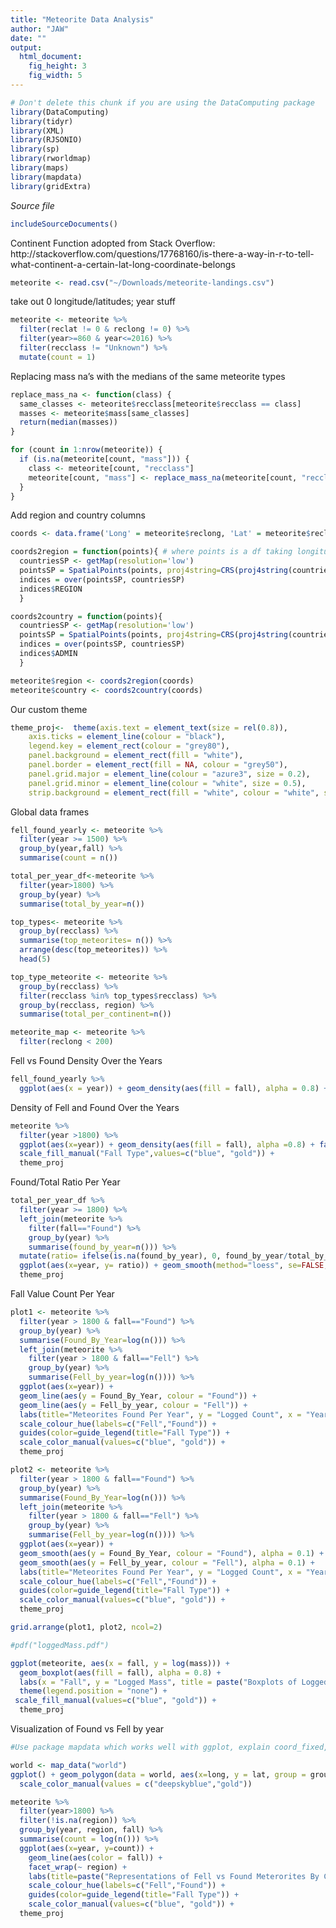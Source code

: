 ```yaml
---
title: "Meteorite Data Analysis"
author: "JAW"
date: ""
output: 
  html_document:
    fig_height: 3
    fig_width: 5
---
```

<!-- Don't edit in between this line and the one below -->
```r
# Don't delete this chunk if you are using the DataComputing package
library(DataComputing)
library(tidyr)
library(XML)
library(RJSONIO)
library(sp)
library(rworldmap)
library(maps)
library(mapdata)
library(gridExtra)
```

*Source file* 
```r
includeSourceDocuments()
```

Continent Function adopted from Stack Overflow: http://stackoverflow.com/questions/17768160/is-there-a-way-in-r-to-tell-what-continent-a-certain-lat-long-coordinate-belongs


```r
meteorite <- read.csv("~/Downloads/meteorite-landings.csv")
```

take out 0 longitude/latitudes; year stuff
```r
meteorite <- meteorite %>% 
  filter(reclat != 0 & reclong != 0) %>%
  filter(year>=860 & year<=2016) %>%
  filter(recclass != "Unknown") %>%
  mutate(count = 1)
```

Replacing mass na's with the medians of the same meteorite types
```r
replace_mass_na <- function(class) {
  same_classes <- meteorite$recclass[meteorite$recclass == class]
  masses <- meteorite$mass[same_classes]
  return(median(masses))
}

for (count in 1:nrow(meteorite)) {
  if (is.na(meteorite[count, "mass"])) {
    class <- meteorite[count, "recclass"]
    meteorite[count, "mass"] <- replace_mass_na(meteorite[count, "recclass"])
  } 
}
```

Add region and country columns
```r
coords <- data.frame('Long' = meteorite$reclong, 'Lat' = meteorite$reclat)

coords2region = function(points){ # where points is a df taking longitude as a first column and latitude as a second
  countriesSP <- getMap(resolution='low')
  pointsSP = SpatialPoints(points, proj4string=CRS(proj4string(countriesSP)))
  indices = over(pointsSP, countriesSP)
  indices$REGION
  }

coords2country = function(points){
  countriesSP <- getMap(resolution='low')
  pointsSP = SpatialPoints(points, proj4string=CRS(proj4string(countriesSP)))
  indices = over(pointsSP, countriesSP)
  indices$ADMIN
  }

meteorite$region <- coords2region(coords)
meteorite$country <- coords2country(coords)
```

Our custom theme
```r
theme_proj<-  theme(axis.text = element_text(size = rel(0.8)), 
    axis.ticks = element_line(colour = "black"), 
    legend.key = element_rect(colour = "grey80"), 
    panel.background = element_rect(fill = "white"), 
    panel.border = element_rect(fill = NA, colour = "grey50"), 
    panel.grid.major = element_line(colour = "azure3", size = 0.2), 
    panel.grid.minor = element_line(colour = "white", size = 0.5), 
    strip.background = element_rect(fill = "white", colour = "white", size = 0.2), plot.title =element_text(size=14,face="bold", family="American Typewriter"), axis.text.x=element_text(family="American Typewriter"), axis.text.y=element_text(family="American Typewriter"), axis.title.x =element_text(family="American Typewriter"), axis.title.y=element_text(family="American Typewriter"))
```

Global data frames
```r
fell_found_yearly <- meteorite %>%
  filter(year >= 1500) %>%
  group_by(year,fall) %>%
  summarise(count = n())

total_per_year_df<-meteorite %>%
  filter(year>1800) %>% 
  group_by(year) %>%
  summarise(total_by_year=n()) 

top_types<- meteorite %>%
  group_by(recclass) %>%
  summarise(top_meteorites= n()) %>%
  arrange(desc(top_meteorites)) %>%
  head(5)

top_type_meteorite <- meteorite %>%
  group_by(recclass) %>%
  filter(recclass %in% top_types$recclass) %>%
  group_by(recclass, region) %>%
  summarise(total_per_continent=n())

meteorite_map <- meteorite %>% 
  filter(reclong < 200)
```


Fell vs Found Density Over the Years
```r
fell_found_yearly %>%
  ggplot(aes(x = year)) + geom_density(aes(fill = fall), alpha = 0.8) + labs(title = "Relative Densities of Fell vs Found Meteorites", x = "Year",y = "Density") +  scale_fill_manual("Fall Type",values=c("blue","gold")) + theme_proj
```

Density of Fell and Found Over the Years
```r
meteorite %>%
  filter(year >1800) %>%
  ggplot(aes(x=year)) + geom_density(aes(fill = fall), alpha =0.8) + facet_grid(~fall) + labs(title = "Side by Side Densities of Fell vs Found Meteorites", x = "Year", y = "Density")  +
  scale_fill_manual("Fall Type",values=c("blue", "gold")) +
  theme_proj
```

Found/Total Ratio Per Year
```r
total_per_year_df %>%
  filter(year >= 1800) %>% 
  left_join(meteorite %>%
    filter(fall=="Found") %>%
    group_by(year) %>%
    summarise(found_by_year=n())) %>%
  mutate(ratio= ifelse(is.na(found_by_year), 0, found_by_year/total_by_year)) %>%
  ggplot(aes(x=year, y= ratio)) + geom_smooth(method="loess", se=FALSE, colour = "blue") +geom_point() + geom_smooth(method="lm", se=FALSE, colour = "gold") + labs(title = "Found/Total Ratio Over Time", x = "Year", y = "Ratio of Found/Total per year") +
  theme_proj

```

Fall Value Count Per Year
```r
plot1 <- meteorite %>%
  filter(year > 1800 & fall=="Found") %>%
  group_by(year) %>%
  summarise(Found_By_Year=log(n())) %>%
  left_join(meteorite %>%
    filter(year > 1800 & fall=="Fell") %>%
    group_by(year) %>%
    summarise(Fell_by_year=log(n()))) %>%
  ggplot(aes(x=year)) +
  geom_line(aes(y = Found_By_Year, colour = "Found")) + 
  geom_line(aes(y = Fell_by_year, colour = "Fell")) +
  labs(title="Meteorites Found Per Year", y = "Logged Count", x = "Year") +
  scale_colour_hue(labels=c("Fell","Found")) +
  guides(color=guide_legend(title="Fall Type")) +
  scale_color_manual(values=c("blue", "gold")) +
  theme_proj

plot2 <- meteorite %>%
  filter(year > 1800 & fall=="Found") %>%
  group_by(year) %>%
  summarise(Found_By_Year=log(n())) %>%
  left_join(meteorite %>%
    filter(year > 1800 & fall=="Fell") %>%
    group_by(year) %>%
    summarise(Fell_by_year=log(n()))) %>%
  ggplot(aes(x=year)) +
  geom_smooth(aes(y = Found_By_Year, colour = "Found"), alpha = 0.1) + 
  geom_smooth(aes(y = Fell_by_year, colour = "Fell"), alpha = 0.1) +
  labs(title="Meteorites Found Per Year", y = "Logged Count", x = "Year") +
  scale_colour_hue(labels=c("Fell","Found")) +
  guides(color=guide_legend(title="Fall Type")) +
  scale_color_manual(values=c("blue", "gold")) +
  theme_proj

grid.arrange(plot1, plot2, ncol=2)
```


```r
#pdf("loggedMass.pdf")

ggplot(meteorite, aes(x = fall, y = log(mass))) + 
  geom_boxplot(aes(fill = fall), alpha = 0.8) +
  labs(x = "Fall", y = "Logged Mass", title = paste("Boxplots of Logged Mass of Fell vs Found Meteorites")) +
  theme(legend.position = "none") +
 scale_fill_manual(values=c("blue", "gold")) +
  theme_proj
```

Visualization of Found vs Fell by year 
```r
#Use package mapdata which works well with ggplot, explain coord_fixed, geom_polygon

world <- map_data("world")
ggplot() + geom_polygon(data = world, aes(x=long, y = lat, group = group)) + geom_point(data = meteorite_map, aes(x=reclong, y=reclat,color = fall), size = 0.02, alpha = 0.3) + coord_fixed(1.2) + facet_grid(~ fall) + theme_classic() + theme(axis.title = element_blank(), axis.line = element_blank(), axis.ticks = element_blank(), strip.text.x = element_text(size = 14, face = "bold", family = "Courier"), axis.text  = element_blank(), legend.position = "none") +
  scale_color_manual(values = c("deepskyblue","gold"))
```


```r
meteorite %>%
  filter(year>1800) %>%
  filter(!is.na(region)) %>%
  group_by(year, region, fall) %>%
  summarise(count = log(n())) %>%
  ggplot(aes(x=year, y=count)) + 
    geom_line(aes(color = fall)) +
    facet_wrap(~ region) + 
    labs(title=paste("Representations of Fell vs Found Meterorites By Continent"), x = "Year", y = "Logged Count")  +
    scale_colour_hue(labels=c("Fell","Found")) +
    guides(color=guide_legend(title="Fall Type")) +
    scale_color_manual(values=c("blue", "gold")) +
  theme_proj

```











